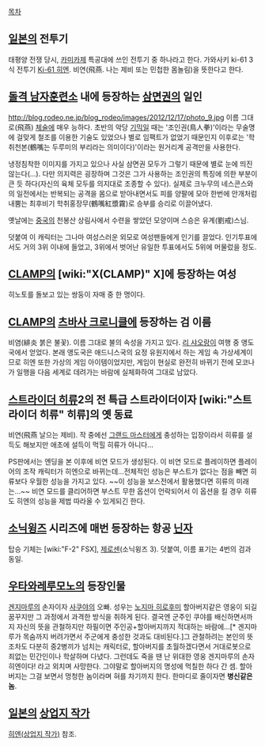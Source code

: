 [[목차]]

== [[일본]]의 전투기 ==
태평양 전쟁 당시, [[카미카제]] 특공대에 쓰인 전투기 중 하나라고 한다.
가와사키 ki-61 3식 전투기 [[Ki-61 히엔]]. 비연(飛燕. 나는 제비 또는 민첩한 몸놀림)을 뜻한다고 한다.

== [[돌격 남자훈련소]] 내에 등장하는 [[삼면권]]의 일인 == 
http://blog.rodeo.ne.jp/blog_rodeo/images/2012/12/17/photo_9.jpg
이름 그대로(飛燕) [[체술]]에 매우 능하다. 초반의 악당 [[기믹]]일 때는 '조인권(鳥人拳)'이라는 무술명에 걸맞게 철조를 이용한 기술도 있었으나 별로 임팩트가 없었기 때문인지 이후로는 '학취천본(鶴嘴는 두루미의 부리라는 의미이다)'이라는 원거리계 공격만을 사용한다. 

냉정침착한 이미지를 가지고 있으나 사실 삼면권 모두가 그렇기 때문에 별로 눈에 띄진 않는다(...). 다만 의지력은 굉장하며 그것은 그가 사용하는 조인권의 특징에 의한 부분이 큰 듯 하다(자신의 육체 모두를 의지대로 조종할 수 있다). 실제로 크누무의 네스콘스와의 일전에서는 반복되는 공격을 몸으로 받아내면서도 피를 양팔에 모아 한번에 안개처럼 내뿜는 최후비기 학취홍장무(鶴嘴紅漿霧)로 승부를 승리로 이끌어냈다.

옛날에는 [[중국]]의 천봉산 상림사에서 수련을 쌓았던 모양이며 스승은 유계(劉戒)스님.

덧붙여 이 캐릭터는 그나마 여성스러운 외모로 여성팬들에게 인기를 끌었다. 인기투표에서도 거의 3위 이내에 들었고, 3위에서 벗어난 유일한 투표에서도 5위에 머물렀을 정도.

== [[CLAMP]]의 [wiki:"X(CLAMP)" X]에 등장하는 여성 == 
히노토를 돌보고 있는 쌍둥이 자매 중 한 명이다.

==  [[CLAMP]]의 [[츠바사 크로니클]]에 등장하는 검 이름 == 
비염(緋炎 붉은 불꽃). 이름 그대로 불의 속성을 가지고 있다. [[리 샤오랑]]이 여행 중 앵도국에서 얻었다. 본래 앵도국은 애드니스국의 요정 유원지에서 하는 게임 속 가상세계이므로 히엔 또한 가상의 게임 아이템이었지만, 게임이 현실로 완전히 바뀌기 전에 모코나가 일행을 다음 세계로 데려가는 바람에 실체화하여 그대로 남았다.

== [[스트라이더 히류]]2의 전 특급 스트라이더이자 [wiki:"스트라이더 히류" 히류]의 옛 동료 ==
비연(飛燕 날으는 제비). 작 중에선 [[그랜드 마스터]]에게 충성하는 입장이라서 히류를 설득도 해보지만 애초에 설득이 먹힐 히류가 아니다...

PS판에서는 엔딩을 본 이후에 비연 모드가 생성된다. 이 비연 모드로 플레이하면 플레이어의 조작 캐릭터가 히엔으로 바뀌는데…전체적인 성능은 부스트가 없다는 점을 빼면 히류보다 우월한 성능을 가지고 있다. ~~이 성능을 보스전에서 활용했다면 히류의 미래는…~~ 비연 모드를 클리어하면 부스트 무한 옵션이 언락되어서 이 옵션을 킬 경우 히류도 히엔의 성능을 제법 따라올 수 있게되긴 한다.

== [[소닉윙즈]] 시리즈에 매번 등장하는 항공 [[닌자]] == 
탑승 기체는 [wiki:"F-2" FSX], [[제로센]](소닉윙즈 3).
덧붙여, 이름 표기는 4번의 검과 동일.

== [[우타와레루모노]]의 등장인물 ==
[[겐지마루]]의 손자이자 [[사쿠야]]의 오빠. 성우는 [[노지마 히로후미]] 할아버지같은 영웅이 되길 꿈꾸지만 그 과정에서 과격한 방식을 취하게 된다. 결국엔 군주인 쿠야를 배신하면서까지 자신의 뜻을 관철하지만 하필이면 주인공+할아버지까지 적대하는 바람에...[* 겐지마루가 목숨까지 버려가면서 주군에게 충성한 것과도 대비된다.]그 관철하려는 본인의 뜻 조차도 다분히 중2병끼가 넘치는 캐릭터로, 할아버지를 초월하겠다면서 거대로봇으로 죄없는 민간인이나 학살하며 다녔다. 그런데도 죽을 땐 난 위대한 영웅 겐지마루의 손자 히엔이다! 라고 외치며 사망한다. 그야말로 할아버지의 명성에 먹칠한 하다 간 셈. 할아버지는 그걸 보면서 멍청한 놈이라며 혀를 차기까지 한다. 한마디로 줄이자면 '''병신같은 놈'''.

== [[일본]]의 [[상업지 작가]] ==

[[히엔(상업지 작가)]] 참조.

